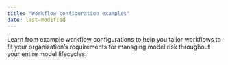 ```yaml
---
title: "Workflow configuration examples"
date: last-modified
---
```


Learn from example workflow configurations to help you tailor workflows to fit your organization's requirements for managing model risk throughout your entire model lifecycles.

